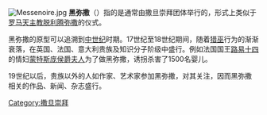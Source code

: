 {{Other uses}}
[[File:Messenoire.jpg|right]]
'''黑弥撒'''（{{lang-en|'''Black Mass'''}}）指的是通常由撒旦崇拜团体举行的，形式上类似于[[罗马天主教|罗马天主教]][[脫利騰彌撒|脱利腾弥撒]]的仪式。

黑弥撒的原型可以追溯到[[中世纪|中世纪]]时期。17世纪至18世纪期间，随着[[猎巫|猎巫]]行为的渐渐衰落，在英国、法国、意大利贵族及知识分子阶级中盛行。例如法国国王[[路易十四|路易十四]]的情妇[[弗朗索瓦丝·阿泰纳伊斯·德·罗什舒阿尔，蒙特斯庞侯爵夫人|蒙特斯庞侯爵夫人]]为了做黑弥撒，诱拐杀害了1500名婴儿。

19世纪以后，贵族以外的人如作家、艺术家参加黑弥撒，对其关注，因而黑弥撒相关的作品、新闻、杂志盛行。

{{Authority control}}
[[Category:撒旦崇拜|Category:撒旦崇拜]]